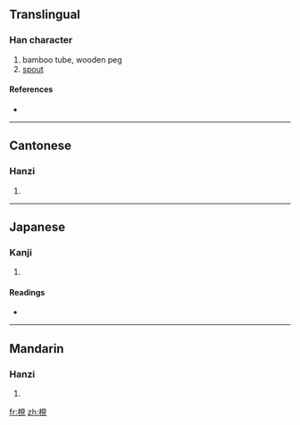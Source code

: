 {{also|枧}}
==Translingual==

===Han character===
{{Han char|rn=75|rad=木|as=07|sn=11|four=|canj=木月山山 (DBUU)}}

# bamboo tube, wooden peg
# [[spout]]

====References====
* {{Han ref|kx=0529.080|dkj=14853|dj=0917.210|hdz=21214.010|uh=6898|ud=26776}}

----

==Cantonese==

===Hanzi===
{{yue-hanzi|jyut=|y=gaan2|sim=枧}}

# {{defn|Cantonese|sort=木07}}

----

==Japanese==

===Kanji===
{{ja-kanji|grade=|rs=木07}}

# {{defn|Japanese|sort=木07}}

====Readings====
* {{ja-readings|on=[[けん]] (ken), [[かん]] (kan)|kun=[[せん]] (sen)}}

----

==Mandarin==

===Hanzi===
{{cmn-hanzi|sim=枧|pin=[[jiàn]] ([[jian4]])|wg=chien<sup>4</sup>}}

# {{defn|Mandarin|sort=木07}}

[[fr:梘]]
[[zh:梘]]